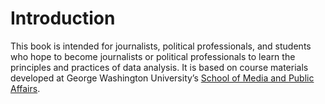 # Introduction

This book is intended for journalists, political professionals, and students who hope to become journalists or political professionals to learn the principles and practices of data analysis. It is based on course materials developed at George Washington University's [School of Media and Public Affairs](https://smpa.gwu.edu/).